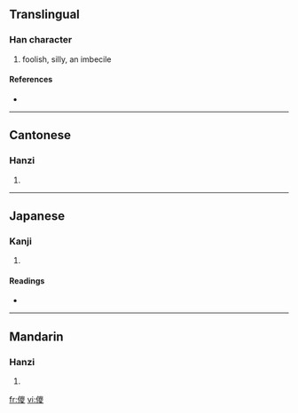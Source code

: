 {{see|傻}}
==Translingual==

===Han character===
{{Han char|rn=9|rad=人|as=13|sn=15|four=|canj=人山金水 (OUCE)}}

# foolish, silly, an imbecile

====References====
* {{Han ref|kx=0119.231|dkj=01201|hdz=10226.090|uh=510D|ud=20749}}

----

==Cantonese==

===Hanzi===
{{yue-hanzi|jyut=|y=so4}}

# {{defn|Cantonese}}

----

==Japanese==

===Kanji===
{{ja-kanji|grade=|rs=人13}}

# {{defn|Japanese}}

====Readings====
* {{ja-readings|on=[[さ]] (sa)|kun=}}

----

==Mandarin==

===Hanzi===
{{cmn-hanzi|pin=[[è]] ([[e4]]), [[shǎ]] ([[sha3]])|wg=o<sup>4</sup>, sha<sup>3</sup>}}

# {{defn|Mandarin}}

[[fr:儍]]
[[vi:儍]]